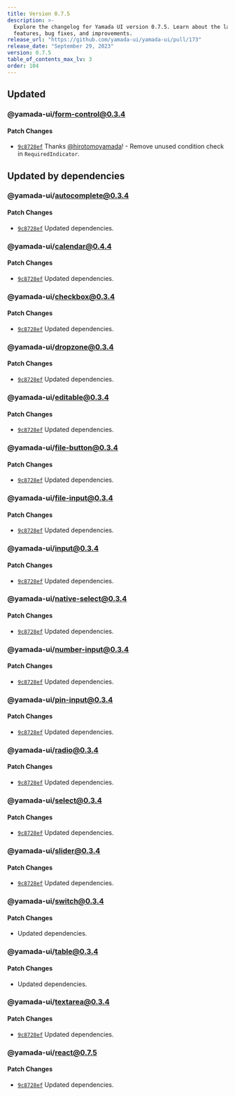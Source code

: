 ```yaml
---
title: Version 0.7.5
description: >-
  Explore the changelog for Yamada UI version 0.7.5. Learn about the latest
  features, bug fixes, and improvements.
release_url: "https://github.com/yamada-ui/yamada-ui/pull/173"
release_date: "September 29, 2023"
version: 0.7.5
table_of_contents_max_lv: 3
order: 104
---
```


## Updated

### @yamada-ui/form-control@0.3.4

#### Patch Changes

- [`9c8728ef`](https://github.com/hirotomoyamada/yamada-ui/commit/9c8728ef5a6873682a76666688cd37129073b594) Thanks [@hirotomoyamada](https://github.com/hirotomoyamada)! - Remove unused condition check in `RequiredIndicator`.

## Updated by dependencies

### @yamada-ui/autocomplete@0.3.4

#### Patch Changes

- [`9c8728ef`](https://github.com/hirotomoyamada/yamada-ui/commit/9c8728ef5a6873682a76666688cd37129073b594) Updated dependencies.

### @yamada-ui/calendar@0.4.4

#### Patch Changes

- [`9c8728ef`](https://github.com/hirotomoyamada/yamada-ui/commit/9c8728ef5a6873682a76666688cd37129073b594) Updated dependencies.

### @yamada-ui/checkbox@0.3.4

#### Patch Changes

- [`9c8728ef`](https://github.com/hirotomoyamada/yamada-ui/commit/9c8728ef5a6873682a76666688cd37129073b594) Updated dependencies.

### @yamada-ui/dropzone@0.3.4

#### Patch Changes

- [`9c8728ef`](https://github.com/hirotomoyamada/yamada-ui/commit/9c8728ef5a6873682a76666688cd37129073b594) Updated dependencies.

### @yamada-ui/editable@0.3.4

#### Patch Changes

- [`9c8728ef`](https://github.com/hirotomoyamada/yamada-ui/commit/9c8728ef5a6873682a76666688cd37129073b594) Updated dependencies.

### @yamada-ui/file-button@0.3.4

#### Patch Changes

- [`9c8728ef`](https://github.com/hirotomoyamada/yamada-ui/commit/9c8728ef5a6873682a76666688cd37129073b594) Updated dependencies.

### @yamada-ui/file-input@0.3.4

#### Patch Changes

- [`9c8728ef`](https://github.com/hirotomoyamada/yamada-ui/commit/9c8728ef5a6873682a76666688cd37129073b594) Updated dependencies.

### @yamada-ui/input@0.3.4

#### Patch Changes

- [`9c8728ef`](https://github.com/hirotomoyamada/yamada-ui/commit/9c8728ef5a6873682a76666688cd37129073b594) Updated dependencies.

### @yamada-ui/native-select@0.3.4

#### Patch Changes

- [`9c8728ef`](https://github.com/hirotomoyamada/yamada-ui/commit/9c8728ef5a6873682a76666688cd37129073b594) Updated dependencies.

### @yamada-ui/number-input@0.3.4

#### Patch Changes

- [`9c8728ef`](https://github.com/hirotomoyamada/yamada-ui/commit/9c8728ef5a6873682a76666688cd37129073b594) Updated dependencies.

### @yamada-ui/pin-input@0.3.4

#### Patch Changes

- [`9c8728ef`](https://github.com/hirotomoyamada/yamada-ui/commit/9c8728ef5a6873682a76666688cd37129073b594) Updated dependencies.

### @yamada-ui/radio@0.3.4

#### Patch Changes

- [`9c8728ef`](https://github.com/hirotomoyamada/yamada-ui/commit/9c8728ef5a6873682a76666688cd37129073b594) Updated dependencies.

### @yamada-ui/select@0.3.4

#### Patch Changes

- [`9c8728ef`](https://github.com/hirotomoyamada/yamada-ui/commit/9c8728ef5a6873682a76666688cd37129073b594) Updated dependencies.

### @yamada-ui/slider@0.3.4

#### Patch Changes

- [`9c8728ef`](https://github.com/hirotomoyamada/yamada-ui/commit/9c8728ef5a6873682a76666688cd37129073b594) Updated dependencies.

### @yamada-ui/switch@0.3.4

#### Patch Changes

- Updated dependencies.

### @yamada-ui/table@0.3.4

#### Patch Changes

- Updated dependencies.

### @yamada-ui/textarea@0.3.4

#### Patch Changes

- [`9c8728ef`](https://github.com/hirotomoyamada/yamada-ui/commit/9c8728ef5a6873682a76666688cd37129073b594) Updated dependencies.

### @yamada-ui/react@0.7.5

#### Patch Changes

- [`9c8728ef`](https://github.com/hirotomoyamada/yamada-ui/commit/9c8728ef5a6873682a76666688cd37129073b594) Updated dependencies.
